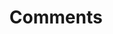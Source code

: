 ---
id: 5
type: Unit
title: "Comments"
description: "Learn about comments in JavaScript"
lessonRefs: 
    - id: 1
      lesson: js_comments1
---